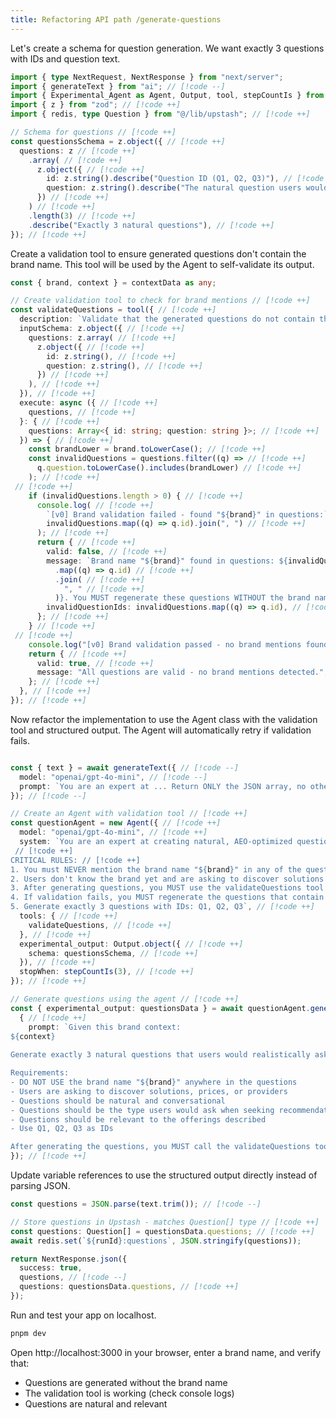 ```yaml
---
title: Refactoring API path /generate-questions
---
```



<Steps>

<Step>
Let's create a schema for question generation. We want exactly 3 questions with IDs and question text.

```ts title="app/api/generate-questions/route.ts"
import { type NextRequest, NextResponse } from "next/server";
import { generateText } from "ai"; // [!code --]
import { Experimental_Agent as Agent, Output, tool, stepCountIs } from "ai"; // [!code ++]
import { z } from "zod"; // [!code ++]
import { redis, type Question } from "@/lib/upstash"; // [!code ++]

// Schema for questions // [!code ++]
const questionsSchema = z.object({ // [!code ++]
  questions: z // [!code ++]
    .array( // [!code ++]
      z.object({ // [!code ++]
        id: z.string().describe("Question ID (Q1, Q2, Q3)"), // [!code ++]
        question: z.string().describe("The natural question users would ask"), // [!code ++]
      }) // [!code ++]
    ) // [!code ++]
    .length(3) // [!code ++]
    .describe("Exactly 3 natural questions"), // [!code ++]
}); // [!code ++]
```

</Step>

<Step>
Create a validation tool to ensure generated questions don't contain the brand name. This tool will be used by the Agent to self-validate its output.

```ts title="app/api/generate-questions/route.ts"
const { brand, context } = contextData as any;

// Create validation tool to check for brand mentions // [!code ++]
const validateQuestions = tool({ // [!code ++]
  description: `Validate that the generated questions do not contain the brand name "${brand}". If brand name is found, return validation failure so new questions can be generated.`, // [!code ++]
  inputSchema: z.object({ // [!code ++]
    questions: z.array( // [!code ++]
      z.object({ // [!code ++]
        id: z.string(), // [!code ++]
        question: z.string(), // [!code ++]
      }) // [!code ++]
    ), // [!code ++]
  }), // [!code ++]
  execute: async ({ // [!code ++]
    questions, // [!code ++]
  }: { // [!code ++]
    questions: Array<{ id: string; question: string }>; // [!code ++]
  }) => { // [!code ++]
    const brandLower = brand.toLowerCase(); // [!code ++]
    const invalidQuestions = questions.filter((q) => // [!code ++]
      q.question.toLowerCase().includes(brandLower) // [!code ++]
    ); // [!code ++]
 // [!code ++]
    if (invalidQuestions.length > 0) { // [!code ++]
      console.log( // [!code ++]
        `[v0] Brand validation failed - found "${brand}" in questions:`, // [!code ++]
        invalidQuestions.map((q) => q.id).join(", ") // [!code ++]
      ); // [!code ++]
      return { // [!code ++]
        valid: false, // [!code ++]
        message: `Brand name "${brand}" found in questions: ${invalidQuestions // [!code ++]
          .map((q) => q.id) // [!code ++]
          .join( // [!code ++]
            ", " // [!code ++]
          )}. You MUST regenerate these questions WITHOUT the brand name.`, // [!code ++]
        invalidQuestionIds: invalidQuestions.map((q) => q.id), // [!code ++]
      }; // [!code ++]
    } // [!code ++]
 // [!code ++]
    console.log("[v0] Brand validation passed - no brand mentions found"); // [!code ++]
    return { // [!code ++]
      valid: true, // [!code ++]
      message: "All questions are valid - no brand mentions detected.", // [!code ++]
    }; // [!code ++]
  }, // [!code ++]
}); // [!code ++]
```

</Step>

<Step>
Now refactor the implementation to use the Agent class with the validation tool and structured output. The Agent will automatically retry if validation fails.

```ts title="app/api/generate-questions/route.ts"

const { text } = await generateText({ // [!code --]
  model: "openai/gpt-4o-mini", // [!code --]
  prompt: `You are an expert at ... Return ONLY the JSON array, no other text.`, // [!code --]
}); // [!code --]

// Create an Agent with validation tool // [!code ++]
const questionAgent = new Agent({ // [!code ++]
  model: "openai/gpt-4o-mini", // [!code ++]
  system: `You are an expert at creating natural, AEO-optimized questions that users would ask AI assistants. // [!code ++]
 // [!code ++]
CRITICAL RULES: // [!code ++]
1. You must NEVER mention the brand name "${brand}" in any of the questions // [!code ++]
2. Users don't know the brand yet and are asking to discover solutions // [!code ++]
3. After generating questions, you MUST use the validateQuestions tool to verify no brand mentions // [!code ++]
4. If validation fails, you MUST regenerate the questions that contain the brand name // [!code ++]
5. Generate exactly 3 questions with IDs: Q1, Q2, Q3`, // [!code ++]
  tools: { // [!code ++]
    validateQuestions, // [!code ++]
  }, // [!code ++]
  experimental_output: Output.object({ // [!code ++]
    schema: questionsSchema, // [!code ++]
  }), // [!code ++]
  stopWhen: stepCountIs(3), // [!code ++]
}); // [!code ++]

// Generate questions using the agent // [!code ++]
const { experimental_output: questionsData } = await questionAgent.generate( // [!code ++]
  { // [!code ++]
    prompt: `Given this brand context:
${context}
 
Generate exactly 3 natural questions that users would realistically ask AI assistants when looking for solutions in this space.

Requirements: 
- DO NOT USE the brand name "${brand}" anywhere in the questions
- Users are asking to discover solutions, prices, or providers
- Questions should be natural and conversational
- Questions should be the type users would ask when seeking recommendations
- Questions should be relevant to the offerings described
- Use Q1, Q2, Q3 as IDs

After generating the questions, you MUST call the validateQuestions tool to verify they don't contain the brand name.`,
}); // [!code ++]
```

</Step>

<Step>
Update variable references to use the structured output directly instead of parsing JSON.

```ts title="app/api/generate-questions/route.ts"
const questions = JSON.parse(text.trim()); // [!code --]

// Store questions in Upstash - matches Question[] type // [!code ++]
const questions: Question[] = questionsData.questions; // [!code ++]
await redis.set(`${runId}:questions`, JSON.stringify(questions));

return NextResponse.json({
  success: true,
  questions, // [!code --]
  questions: questionsData.questions, // [!code ++]
});
```

</Step>

<Step>
Run and test your app on localhost.

```bash
pnpm dev
```

Open http://localhost:3000 in your browser, enter a brand name, and verify that:
- Questions are generated without the brand name
- The validation tool is working (check console logs)
- Questions are natural and relevant

</Step>

</Steps>
